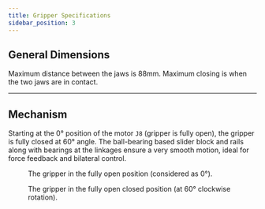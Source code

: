 ```yaml
---
title: Gripper Specifications
sidebar_position: 3
---
```



## General Dimensions

Maximum distance between the jaws is 88mm. Maximum closing is when the two jaws are in contact.

<BlockImage src="hardware/gripper/spec.png" alt="spec" width="90%" />

---
## Mechanism

Starting at the 0° position of the motor `J8` (gripper is fully open), the gripper is fully closed at 60° angle. The ball-bearing based slider block and rails along with bearings at the linkages ensure a very smooth motion, ideal for force feedback and bilateral control.
<figure style={{ textAlign: 'center' }}>
  <BlockImage src="hardware/gripper/fullyopen.png" alt="fully open" width="90%" />
  <figcaption style={{ fontSize: '0.9em', color: '#666', marginTop: '0.5em' }}>
    The gripper in the fully open position (considered as 0°).
  </figcaption>
</figure>

<figure style={{ textAlign: 'center' }}>
  <BlockImage src="hardware/gripper/fullyclosed.png" alt="fully closed" width="90%" />
  <figcaption style={{ fontSize: '0.9em', color: '#666', marginTop: '0.5em' }}>
    The gripper in the fully open closed position (at 60° clockwise rotation).
  </figcaption>
</figure>
